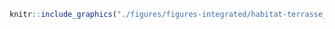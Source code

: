 <!-- #### Habitats - Terrasse de plage {-} -->


<!-- -------------------------------------------------- -->

```r
knitr::include_graphics("./figures/figures-integrated/habitat-terrasse_plage.png")
```

<br>

